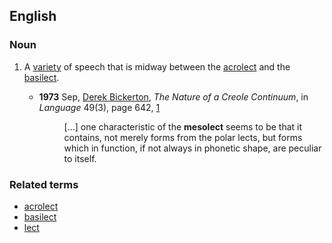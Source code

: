==English==

===Noun===
{{en-noun}}

# {{linguistics}} A [[variety]] of speech that is midway between the [[acrolect]] and the [[basilect]].
#*'''1973''' Sep, [[w:Derek Bickerton|Derek Bickerton]], ''The Nature of a Creole Continuum'', in ''Language'' 49(3), page 642, [http://links.jstor.org/sici?sici=0097-8507%28197309%2949%3A3%3C640%3ATNOACC%3E2.0.CO%3B2-K]
#*:[...] one characteristic of the '''mesolect''' seems to be that it contains,<!-- sic --> not merely forms from the polar lects, but forms which in function, if not always in phonetic shape, are peculiar to itself.

===Related terms===
*[[acrolect]]
*[[basilect]]
*[[lect]]